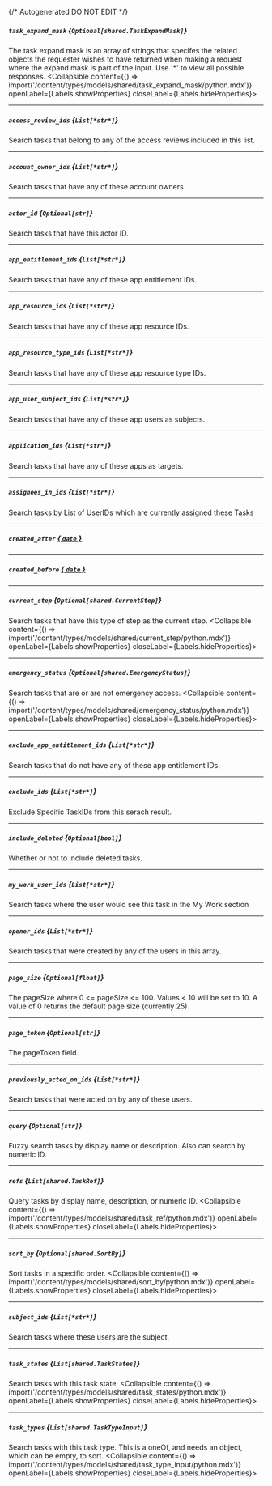 {/* Autogenerated DO NOT EDIT  */}

##### `task_expand_mask` *{`Optional[shared.TaskExpandMask]`}*
The task expand mask is an array of strings that specifes the related objects the requester wishes to have returned when making a request where the expand mask is part of the input. Use '\*' to view all possible responses.
<Collapsible content={() => import('/content/types/models/shared/task_expand_mask/python.mdx')} openLabel={Labels.showProperties} closeLabel={Labels.hideProperties}>
</Collapsible>

---
##### `access_review_ids` *{`List[*str*]`}*
Search tasks that belong to any of the access reviews included in this list.

---
##### `account_owner_ids` *{`List[*str*]`}*
Search tasks that have any of these account owners.

---
##### `actor_id` *{`Optional[str]`}*
Search tasks that have this actor ID.

---
##### `app_entitlement_ids` *{`List[*str*]`}*
Search tasks that have any of these app entitlement IDs.

---
##### `app_resource_ids` *{`List[*str*]`}*
Search tasks that have any of these app resource IDs.

---
##### `app_resource_type_ids` *{`List[*str*]`}*
Search tasks that have any of these app resource type IDs.

---
##### `app_user_subject_ids` *{`List[*str*]`}*
Search tasks that have any of these app users as subjects.

---
##### `application_ids` *{`List[*str*]`}*
Search tasks that have any of these apps as targets.

---
##### `assignees_in_ids` *{`List[*str*]`}*
Search tasks by  List of UserIDs which are currently assigned these Tasks

---
##### `created_after` [*{ `date` }*](https://docs.python.org/3/library/datetime.html#date-objects)

---
##### `created_before` [*{ `date` }*](https://docs.python.org/3/library/datetime.html#date-objects)

---
##### `current_step` *{`Optional[shared.CurrentStep]`}*
Search tasks that have this type of step as the current step.
<Collapsible content={() => import('/content/types/models/shared/current_step/python.mdx')} openLabel={Labels.showProperties} closeLabel={Labels.hideProperties}>
</Collapsible>

---
##### `emergency_status` *{`Optional[shared.EmergencyStatus]`}*
Search tasks that are or are not emergency access.
<Collapsible content={() => import('/content/types/models/shared/emergency_status/python.mdx')} openLabel={Labels.showProperties} closeLabel={Labels.hideProperties}>
</Collapsible>

---
##### `exclude_app_entitlement_ids` *{`List[*str*]`}*
Search tasks that do not have any of these app entitlement IDs.

---
##### `exclude_ids` *{`List[*str*]`}*
Exclude Specific TaskIDs from this serach result.

---
##### `include_deleted` *{`Optional[bool]`}*
Whether or not to include deleted tasks.

---
##### `my_work_user_ids` *{`List[*str*]`}*
Search tasks where the user would see this task in the My Work section

---
##### `opener_ids` *{`List[*str*]`}*
Search tasks that were created by any of the users in this array.

---
##### `page_size` *{`Optional[float]`}*
The pageSize where 0 \<\= pageSize \<\= 100. Values \< 10 will be set to 10. A value of 0 returns the default page size (currently 25)

---
##### `page_token` *{`Optional[str]`}*
The pageToken field.

---
##### `previously_acted_on_ids` *{`List[*str*]`}*
Search tasks that were acted on by any of these users.

---
##### `query` *{`Optional[str]`}*
Fuzzy search tasks by display name or description. Also can search by numeric ID.

---
##### `refs` *{`List[shared.TaskRef]`}*
Query tasks by display name, description, or numeric ID.
<Collapsible content={() => import('/content/types/models/shared/task_ref/python.mdx')} openLabel={Labels.showProperties} closeLabel={Labels.hideProperties}>
</Collapsible>

---
##### `sort_by` *{`Optional[shared.SortBy]`}*
Sort tasks in a specific order.
<Collapsible content={() => import('/content/types/models/shared/sort_by/python.mdx')} openLabel={Labels.showProperties} closeLabel={Labels.hideProperties}>
</Collapsible>

---
##### `subject_ids` *{`List[*str*]`}*
Search tasks where these users are the subject.

---
##### `task_states` *{`List[shared.TaskStates]`}*
Search tasks with this task state.
<Collapsible content={() => import('/content/types/models/shared/task_states/python.mdx')} openLabel={Labels.showProperties} closeLabel={Labels.hideProperties}>
</Collapsible>

---
##### `task_types` *{`List[shared.TaskTypeInput]`}*
Search tasks with this task type. This is a oneOf, and needs an object, which can be empty, to sort.
<Collapsible content={() => import('/content/types/models/shared/task_type_input/python.mdx')} openLabel={Labels.showProperties} closeLabel={Labels.hideProperties}>
</Collapsible>



